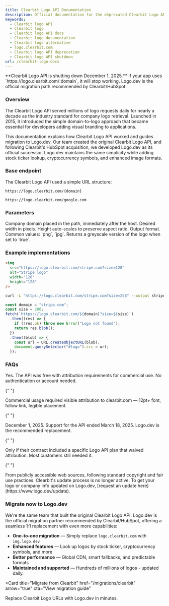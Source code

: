 ```yaml
---
title: Clearbit Logo API Documentation
description: Official documentation for the deprecated Clearbit Logo API, including parameters, examples, and migration guidance.
keywords:
  - Clearbit logo API
  - Clearbit logo
  - Clearbit logo API docs
  - Clearbit logo documentation
  - Clearbit logo alternative
  - logo.clearbit.com
  - Clearbit logo API deprecation
  - Clearbit logo API shutdown
url: /clearbit-logo-docs
---
```


<Warning>
  **Clearbit Logo API is shutting down December 1, 2025.** If your app uses
  `https://logo.clearbit.com/:domain`, it will stop working. Logo.dev is the
  official migration path recommended by Clearbit/HubSpot.
</Warning>

### Overview

The Clearbit Logo API served millions of logo requests daily for nearly a decade as the industry standard for company logo retrieval. Launched in 2015, it introduced the simple domain-to-logo approach that became essential for developers adding visual branding to applications.

This documentation explains how Clearbit Logo API worked and guides migration to Logo.dev. Our team created the original Clearbit Logo API, and following Clearbit's HubSpot acquisition, we developed Logo.dev as its official successor. Logo.dev maintains the same simplicity while adding stock ticker lookup, cryptocurrency symbols, and enhanced image formats.

### Base endpoint

The Clearbit Logo API used a simple URL structure:

```text Base URL Structure
https://logo.clearbit.com/{domain}
```

```text Example Request
https://logo.clearbit.com/google.com
```

### Parameters

<ParamField path="domain" type="string" required>
  Company domain placed in the path, immediately after the host.
</ParamField>

<ParamField path="size" type="number" default="128">
  Desired width in pixels. Height auto-scales to preserve aspect ratio.
</ParamField>

<ParamField path="format" type="string" default="png">
  Output format. Common values: `png`, `jpg`.
</ParamField>

<ParamField path="greyscale" type="boolean" default="false">
  Returns a greyscale version of the logo when set to `true`.
</ParamField>

### Example implementations

<CodeGroup>

```html HTML
<img
  src="https://logo.clearbit.com/stripe.com?size=128"
  alt="Stripe logo"
  width="128"
  height="128"
/>
```

```bash cURL
curl -L "https://logo.clearbit.com/stripe.com?size=256" --output stripe.png
```

```javascript JavaScript (fetch)
const domain = "stripe.com";
const size = 200;
fetch(`https://logo.clearbit.com/${domain}?size=${size}`)
  .then((res) => {
    if (!res.ok) throw new Error("Logo not found");
    return res.blob();
  })
  .then((blob) => {
    const url = URL.createObjectURL(blob);
    document.querySelector("#logo").src = url;
  });
```

</CodeGroup>

### FAQs

<AccordionGroup>
  <Accordion title="Was the Clearbit Logo API free?">
    Yes. The API was free with attribution requirements for commercial use. No authentication or account needed.
  </Accordion>

{" "}

<Accordion title="What were the attribution requirements?">
  Commercial usage required visible attribution to clearbit.com — 12pt+ font,
  follow link, legible placement.
</Accordion>

{" "}

<Accordion title="When did Clearbit shut down the Logo API?">
  December 1, 2025. Support for the API ended March 18, 2025. Logo.dev is the
  recommended replacement.
</Accordion>

{" "}

<Accordion title="Did paid Clearbit customers need attribution?">
  Only if their contract included a specific Logo API plan that waived
  attribution. Most customers still needed it.
</Accordion>

{" "}

<Accordion title="How were logos sourced?">
  From publicly accessible web sources, following standard copyright and fair
  use practices.
</Accordion>

  <Accordion title="Can I still update my company's logo?">
    Clearbit's update process is no longer active. To get your logo or company info updated on Logo.dev, [request an update here](https://www.logo.dev/update).
  </Accordion>
</AccordionGroup>

### Migrate now to Logo.dev

We're the same team that built the original Clearbit Logo API. Logo.dev is the official migration partner recommended by Clearbit/HubSpot, offering a seamless 1:1 replacement with even more capabilities:

- **One-to-one migration** — Simply replace `logo.clearbit.com` with `img.logo.dev`
- **Enhanced features** — Look up logos by stock ticker, cryptocurrency symbols, and more
- **Better performance** — Global CDN, smart fallbacks, and predictable formats
- **Maintained and supported** — Hundreds of millions of logos - updated daily.

<Card
  title="Migrate from Clearbit"
  href="/migrations/clearbit"
  arrow="true"
  cta="View migration guide"
>
  Replace Clearbit Logo URLs with Logo.dev in minutes.
</Card>
